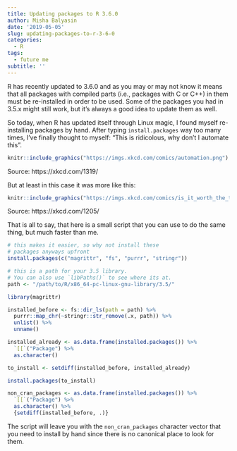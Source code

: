 ```yaml
---
title: Updating packages to R 3.6.0
author: Misha Balyasin
date: '2019-05-05'
slug: updating-packages-to-r-3-6-0
categories:
  - R
tags:
  - future me
subtitle: ''
---
```


R has recently updated to 3.6.0 and as you may or may not know it means that all packages with compiled parts (i.e., packages with C or C++) in them must be re-installed in order to be used. Some of the packages you had in 3.5.x might still work, but it's always a good idea to update them as well.

So today, when R has updated itself through Linux magic, I found myself re-installing packages by hand. After typing `install.packages` way too many times, I've finally thought to myself: "This is ridicolous, why don't I automate this". 

```r
knitr::include_graphics("https://imgs.xkcd.com/comics/automation.png")
```

Source: https://xkcd.com/1319/

But at least in this case it was more like this:

```r
knitr::include_graphics("https://imgs.xkcd.com/comics/is_it_worth_the_time.png")
```

Source: https://xkcd.com/1205/

That is all to say, that here is a small script that you can use to do the same thing, but much faster than me. 

```r
# this makes it easier, so why not install these 
# packages anyways upfront
install.packages(c("magrittr", "fs", "purrr", "stringr"))

# this is a path for your 3.5 library. 
# You can also use `libPaths()` to see where its at.
path <- "/path/to/R/x86_64-pc-linux-gnu-library/3.5/"

library(magrittr)

installed_before <- fs::dir_ls(path = path) %>% 
  purrr::map_chr(~stringr::str_remove(.x, path)) %>% 
  unlist() %>% 
  unname() 

installed_already <- as.data.frame(installed.packages()) %>% 
  `[[`("Package") %>% 
  as.character()

to_install <- setdiff(installed_before, installed_already)

install.packages(to_install)

non_cran_packages <- as.data.frame(installed.packages()) %>% 
  `[[`("Package") %>% 
  as.character() %>%
  {setdiff(installed_before, .)}
```

The script will leave you with the `non_cran_packages` character vector that you need to install by hand since there is no canonical place to look for them.
